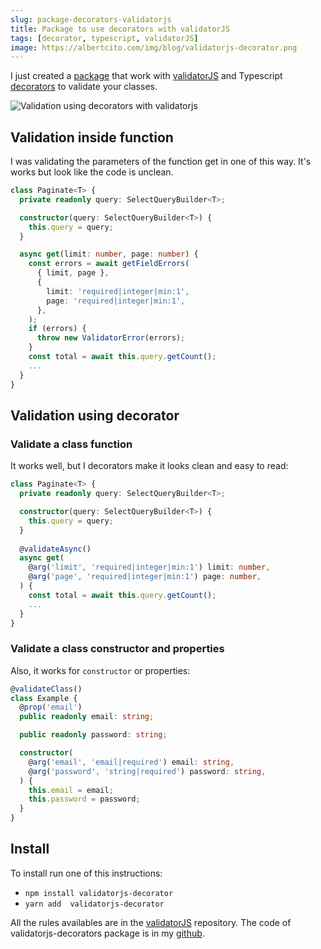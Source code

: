 ```yaml
---
slug: package-decorators-validatorjs
title: Package to use decorators with validatorJS
tags: [decorator, typescript, validatorJS]
image: https://albertcito.com/img/blog/validatorjs-decorator.png
---
```


I just created a [package](https://www.npmjs.com/package/validatorjs-decorator) that work with [validatorJS](https://github.com/skaterdav85/validatorjs) and Typescript [decorators](https://www.typescriptlang.org/docs/handbook/decorators.html) to validate your classes. 

<Image
  src="/img/blog/validatorjs-decorator.png"
  alt="Validation using decorators with validatorjs"
  title="Validation using decorators with validatorjs"
/>

<!--truncate-->

## Validation inside function

I was validating the parameters of the function get in one of this way. It's works but look like the code is unclean. 

```typescript {9-18}
class Paginate<T> {
  private readonly query: SelectQueryBuilder<T>;

  constructor(query: SelectQueryBuilder<T>) {
    this.query = query;
  }

  async get(limit: number, page: number) {
    const errors = await getFieldErrors(
      { limit, page }, 
      { 
        limit: 'required|integer|min:1', 
        page: 'required|integer|min:1',
      },
    );
    if (errors) {
      throw new ValidatorError(errors);
    }
    const total = await this.query.getCount();
    ...
  }
}
```
## Validation using decorator

### Validate a class function

It works well, but I  decorators make it looks clean and easy to read:

```typescript {8,10-11}
class Paginate<T> {
  private readonly query: SelectQueryBuilder<T>;

  constructor(query: SelectQueryBuilder<T>) {
    this.query = query;
  }
  
  @validateAsync()
  async get(
    @arg('limit', 'required|integer|min:1') limit: number,
    @arg('page', 'required|integer|min:1') page: number,
  ) {
    const total = await this.query.getCount();
    ...
  }
}
```

### Validate a class constructor and properties

Also, it works for `constructor` or properties:

```typescript {1,3,9-10}
@validateClass()
class Example {
  @prop('email')
  public readonly email: string;

  public readonly password: string;

  constructor(
    @arg('email', 'email|required') email: string,
    @arg('password', 'string|required') password: string,
  ) {
    this.email = email;
    this.password = password;
  }
}
```
## Install

To install run one of this instructions: 

- `npm install validatorjs-decorator`
- `yarn add  validatorjs-decorator`

All the rules availables are in the [validatorJS](https://github.com/skaterdav85/validatorjs) repository. The code of validatorjs-decorators package is in my [github](https://github.com/albertcito/validatorjs-decorator). 

